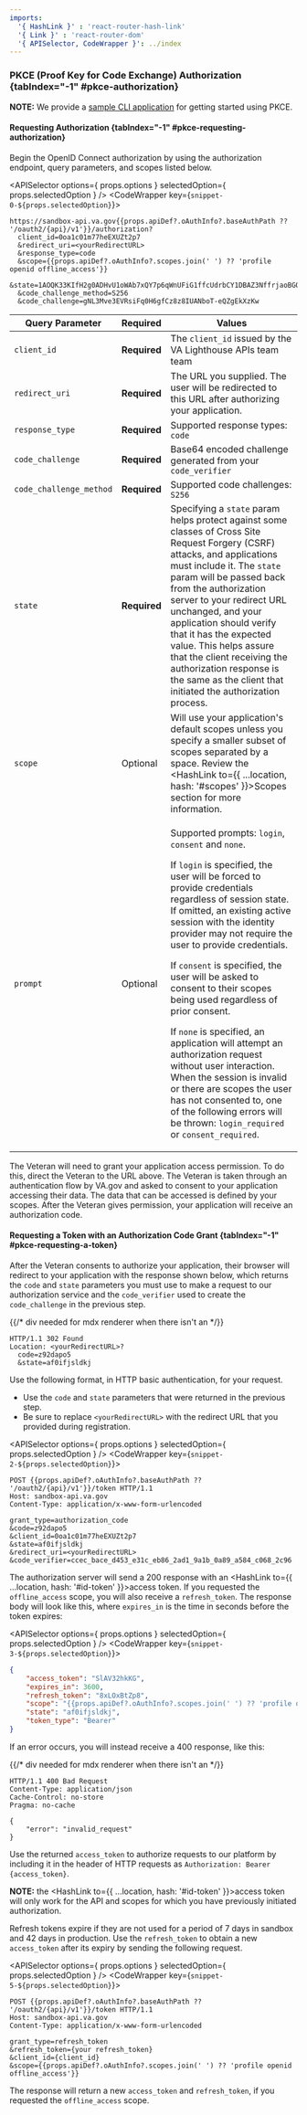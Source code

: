 ```yaml
---
imports:
  '{ HashLink }' : 'react-router-hash-link'
  '{ Link }' : 'react-router-dom'
  '{ APISelector, CodeWrapper }': ../index
---
```


### PKCE (Proof Key for Code Exchange) Authorization {tabIndex="-1" #pkce-authorization}

**NOTE:** We provide a [sample CLI application](https://github.com/department-of-veterans-affairs/vets-api-clients/tree/master/samples/oauth_pkce_cli) for getting started using PKCE.

#### Requesting Authorization {tabIndex="-1" #pkce-requesting-authorization}

Begin the OpenID Connect authorization by using the authorization endpoint, query parameters, and scopes listed below.

<APISelector options={ props.options } selectedOption={ props.selectedOption } />
<CodeWrapper key={`snippet-0-${props.selectedOption}`}>

```plaintext
https://sandbox-api.va.gov{{props.apiDef?.oAuthInfo?.baseAuthPath ?? '/oauth2/{api}/v1'}}/authorization?
  client_id=0oa1c01m77heEXUZt2p7
  &redirect_uri=<yourRedirectURL>
  &response_type=code
  &scope={{props.apiDef?.oAuthInfo?.scopes.join(' ') ?? 'profile openid offline_access'}}
  &state=1AOQK33KIfH2g0ADHvU1oWAb7xQY7p6qWnUFiG1ffcUdrbCY1DBAZ3NffrjaoBGQ
  &code_challenge_method=S256
  &code_challenge=gNL3Mve3EVRsiFq0H6gfCz8z8IUANboT-eQZgEkXzKw
```

</CodeWrapper>

| Query Parameter         | Required     | Values |
| ----------------------- | ------------ | ------ |
| `client_id`             | **Required** | The `client_id` issued by the VA Lighthouse APIs team team |
| `redirect_uri`          | **Required** | The URL you supplied. The user will be redirected to this URL after authorizing your application. |
| `response_type`         | **Required** | Supported response types: `code` |
| `code_challenge`        | **Required** | Base64 encoded challenge generated from your `code_verifier` |
| `code_challenge_method` | **Required** | Supported code challenges: `S256` |
| `state`                 | **Required** | Specifying a `state` param helps protect against some classes of Cross Site Request Forgery (CSRF) attacks, and applications must include it. The `state` param will be passed back from the authorization server to your redirect URL unchanged, and your application should verify that it has the expected value. This helps assure that the client receiving the authorization response is the same as the client that initiated the authorization process. |
| `scope`                 | Optional     | Will use your application's default scopes unless you specify a smaller subset of scopes separated by a space. Review the <HashLink to={{ ...location, hash: '#scopes' }}>Scopes section</HashLink> for more information. |
| `prompt`                | Optional     | <p>Supported prompts: `login`, `consent` and `none`.</p><p>If `login` is specified, the user will be forced to provide credentials regardless of session state. If omitted, an existing active session with the identity provider may not require the user to provide credentials.</p><p>If `consent` is specified, the user will be asked to consent to their scopes being used regardless of prior consent.</p><p>If `none` is specified, an application will attempt an authorization request without user interaction. When the session is invalid or there are scopes the user has not consented to, one of the following errors will be thrown: `login_required` or `consent_required`.</p> |

The Veteran will need to grant your application access permission. To do this, direct the Veteran to the URL above. The Veteran is taken through an authentication flow by VA.gov and asked to consent to your application accessing their data. The data that can be accessed is defined by your scopes. After the Veteran gives permission, your application will receive an authorization code.

#### Requesting a Token with an Authorization Code Grant {tabIndex="-1" #pkce-requesting-a-token}

After the Veteran consents to authorize your application, their browser will redirect to your application with the response shown below, which returns the `code` and `state` parameters you must use to make a request to our authorization service and the `code_verifier` used to create the `code_challenge` in the previous step.

<div>{{/* div needed for mdx renderer when there isn't an <APISelector /> */}}</div>
<CodeWrapper key={`snippet-1-${props.selectedOption}`}>

```http
HTTP/1.1 302 Found
Location: <yourRedirectURL>?
  code=z92dapo5
  &state=af0ifjsldkj
```

</CodeWrapper>

Use the following format, in HTTP basic authentication, for your request.

- Use the `code` and `state` parameters that were returned in the previous step.
- Be sure to replace `<yourRedirectURL>` with the redirect URL that you provided during registration.

<APISelector options={ props.options } selectedOption={ props.selectedOption } />
<CodeWrapper key={`snippet-2-${props.selectedOption}`}>

```http
POST {{props.apiDef?.oAuthInfo?.baseAuthPath ?? '/oauth2/{api}/v1'}}/token HTTP/1.1
Host: sandbox-api.va.gov
Content-Type: application/x-www-form-urlencoded

grant_type=authorization_code
&code=z92dapo5
&client_id=0oa1c01m77heEXUZt2p7
&state=af0ifjsldkj
&redirect_uri=<yourRedirectURL>
&code_verifier=ccec_bace_d453_e31c_eb86_2ad1_9a1b_0a89_a584_c068_2c96
```

</CodeWrapper>

The authorization server will send a 200 response with an <HashLink to={{ ...location, hash: '#id-token' }}>access token</HashLink>. If you requested the `offline_access` scope, you will also receive a `refresh_token`. The response body will look like this, where `expires_in` is the time in seconds before the token expires:

<APISelector options={ props.options } selectedOption={ props.selectedOption } />
<CodeWrapper key={`snippet-3-${props.selectedOption}`}>

```json
{
    "access_token": "SlAV32hkKG",
    "expires_in": 3600,
    "refresh_token": "8xLOxBtZp8",
    "scope": "{{props.apiDef?.oAuthInfo?.scopes.join(' ') ?? 'profile openid offline_access'}}",
    "state": "af0ifjsldkj",
    "token_type": "Bearer"
}
```

</CodeWrapper>

If an error occurs, you will instead receive a 400 response, like this:

<div>{{/* div needed for mdx renderer when there isn't an <APISelector /> */}}</div>
<CodeWrapper key={`snippet-4-${props.selectedOption}`}>

```http
HTTP/1.1 400 Bad Request
Content-Type: application/json
Cache-Control: no-store
Pragma: no-cache

{
    "error": "invalid_request"
}
```

</CodeWrapper>

Use the returned `access_token` to authorize requests to our platform by including it in the header of HTTP requests as `Authorization: Bearer {access_token}`.

**NOTE:** the <HashLink to={{ ...location, hash: '#id-token' }}>access token</HashLink> will only work for the API and scopes for which you have previously initiated authorization.

Refresh tokens expire if they are not used for a period of 7 days in sandbox and 42 days in production. Use the `refresh_token` to obtain a new `access_token` after its expiry by sending the following request.

<APISelector options={ props.options } selectedOption={ props.selectedOption } />
<CodeWrapper key={`snippet-5-${props.selectedOption}`}>

```http
POST {{props.apiDef?.oAuthInfo?.baseAuthPath ?? '/oauth2/{api}/v1'}}/token HTTP/1.1
Host: sandbox-api.va.gov
Content-Type: application/x-www-form-urlencoded

grant_type=refresh_token
&refresh_token={your refresh_token}
&client_id={client_id}
&scope={{props.apiDef?.oAuthInfo?.scopes.join(' ') ?? 'profile openid offline_access'}}
```

</CodeWrapper>

The response will return a new `access_token` and `refresh_token`, if you requested the `offline_access` scope.
